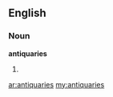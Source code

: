 ==English==

===Noun===
'''antiquaries'''

# {{plural of|[[antiquary]]}}

[[ar:antiquaries]]
[[my:antiquaries]]